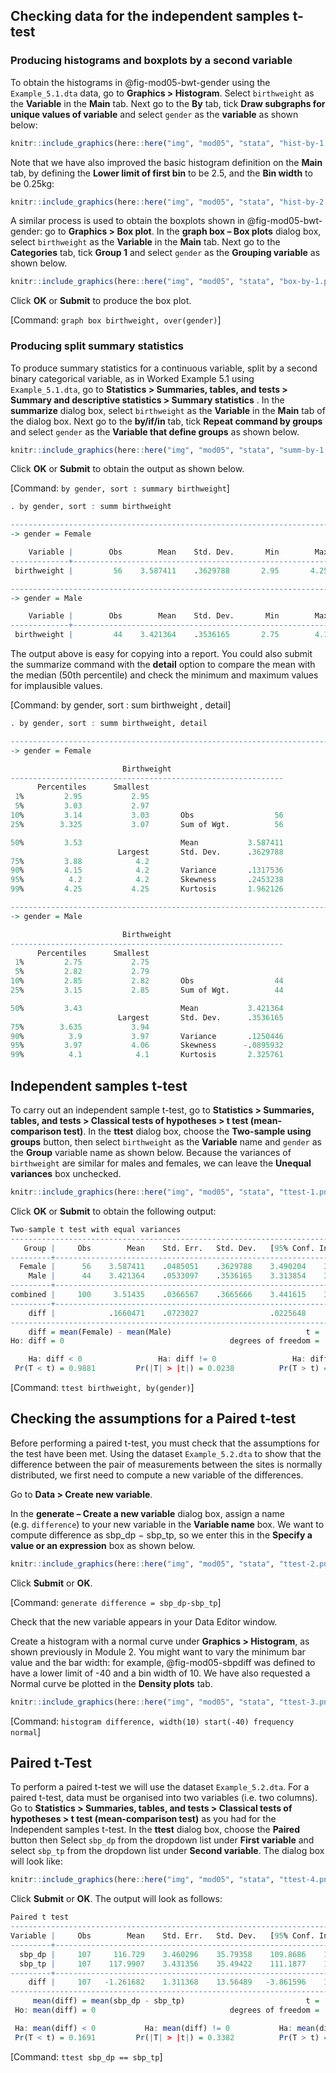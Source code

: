 ## Checking data for the independent samples t-test

### Producing histograms and boxplots by a second variable

To obtain the histograms in @fig-mod05-bwt-gender using the `Example_5.1.dta` data, go to **Graphics > Histogram**. Select `birthweight` as the **Variable** in the **Main** tab. Next go to the **By** tab, tick **Draw subgraphs for unique values of variable** and select `gender` as the **variable** as shown below:

```r
knitr::include_graphics(here::here("img", "mod05", "stata", "hist-by-1.png"))
```

Note that we have also improved the basic histogram definition on the **Main** tab, by defining the **Lower limit of first bin** to be 2.5, and the **Bin width** to be 0.25kg:

```r
knitr::include_graphics(here::here("img", "mod05", "stata", "hist-by-2.png"))
```

A similar process is used to obtain the boxplots shown in @fig-mod05-bwt-gender: go to **Graphics > Box plot**. In the **graph box – Box plots** dialog box, select `birthweight` as the **Variable** in the **Main** tab. Next go to the **Categories** tab, tick **Group 1** and select `gender` as the **Grouping variable** as shown below.
 
```r
knitr::include_graphics(here::here("img", "mod05", "stata", "box-by-1.png"))
```

Click **OK** or **Submit** to produce the box plot. 

[Command: `graph box birthweight, over(gender)`]

### Producing split summary statistics

To produce summary statistics for a continuous variable, split by a second binary categorical variable, as in Worked Example 5.1 using `Example_5.1.dta`, go to **Statistics > Summaries, tables, and tests > Summary and descriptive statistics > Summary statistics** . In the **summarize** dialog box, select `birthweight` as the **Variable** in the **Main** tab of the dialog box. Next go to the **by/if/in** tab, tick **Repeat command by groups** and select `gender` as the **Variable that define groups** as shown below.
 
```r
knitr::include_graphics(here::here("img", "mod05", "stata", "summ-by-1.png"))
```

Click **OK** or **Submit** to obtain the output as shown below. 

[Command: `by gender, sort : summary birthweight`]

```r
. by gender, sort : summ birthweight

--------------------------------------------------------------------------------
-> gender = Female

    Variable |        Obs        Mean    Std. Dev.       Min        Max
-------------+---------------------------------------------------------
 birthweight |         56    3.587411    .3629788       2.95       4.25

--------------------------------------------------------------------------------
-> gender = Male

    Variable |        Obs        Mean    Std. Dev.       Min        Max
-------------+---------------------------------------------------------
 birthweight |         44    3.421364    .3536165       2.75        4.1
```

The output above is easy for copying into a report. You could also submit the summarize command with the **detail** option to compare the mean with the median (50th percentile) and check the minimum and maximum values for implausible values.

[Command: by gender, sort : sum birthweight , detail]

```r
. by gender, sort : summ birthweight, detail

--------------------------------------------------------------------------------
-> gender = Female

                         Birthweight
-------------------------------------------------------------
      Percentiles      Smallest
 1%         2.95           2.95
 5%         3.03           2.97
10%         3.14           3.03       Obs                  56
25%        3.325           3.07       Sum of Wgt.          56

50%         3.53                      Mean           3.587411
                        Largest       Std. Dev.      .3629788
75%         3.88            4.2
90%         4.15            4.2       Variance       .1317536
95%          4.2            4.2       Skewness       .2453238
99%         4.25           4.25       Kurtosis       1.962126

--------------------------------------------------------------------------------
-> gender = Male

                         Birthweight
-------------------------------------------------------------
      Percentiles      Smallest
 1%         2.75           2.75
 5%         2.82           2.79
10%         2.85           2.82       Obs                  44
25%         3.15           2.85       Sum of Wgt.          44

50%         3.43                      Mean           3.421364
                        Largest       Std. Dev.      .3536165
75%        3.635           3.94
90%          3.9           3.97       Variance       .1250446
95%         3.97           4.06       Skewness      -.0895932
99%          4.1            4.1       Kurtosis       2.325761
```

## Independent samples t-test

To carry out an independent sample t-test, go to **Statistics > Summaries, tables, and tests > Classical tests of hypotheses > t test (mean-comparison test)**. In the **ttest** dialog box, choose the **Two-sample using groups** button, then select `birthweight` as the **Variable** name and `gender` as the **Group** variable name as shown below. Because the variances of `birthweight` are similar for males and females, we can leave the **Unequal variances** box unchecked.

```r
knitr::include_graphics(here::here("img", "mod05", "stata", "ttest-1.png"))
```

Click **OK** or **Submit** to obtain the following output:

```r
Two-sample t test with equal variances
------------------------------------------------------------------------------
   Group |     Obs        Mean    Std. Err.   Std. Dev.   [95% Conf. Interval]
---------+--------------------------------------------------------------------
  Female |      56    3.587411    .0485051    .3629788    3.490204    3.684617
    Male |      44    3.421364    .0533097    .3536165    3.313854    3.528873
---------+--------------------------------------------------------------------
combined |     100     3.51435    .0366567    .3665666    3.441615    3.587085
---------+--------------------------------------------------------------------
    diff |            .1660471    .0723027                .0225648    .3095293
------------------------------------------------------------------------------
    diff = mean(Female) - mean(Male)                              t =   2.2966
Ho: diff = 0                                     degrees of freedom =       98

    Ha: diff < 0                 Ha: diff != 0                 Ha: diff > 0
 Pr(T < t) = 0.9881         Pr(|T| > |t|) = 0.0238          Pr(T > t) = 0.0119
```

[Command: `ttest birthweight, by(gender)`]

## Checking the assumptions for a Paired t-test

Before performing a paired t-test, you must check that the assumptions for the test have been met. Using the dataset `Example_5.2.dta` to show that the difference between the pair of measurements between the sites is normally distributed, we first need to compute a new variable of the differences.

Go to **Data > Create new variable**.

In the **generate – Create a new variable** dialog box, assign a name (e.g. `difference`) to your new variable in the **Variable name** box. We want to compute difference as sbp_dp − sbp_tp, so we enter this in the **Specify a value or an expression** box as shown below.

```r
knitr::include_graphics(here::here("img", "mod05", "stata", "ttest-2.png"))
```

Click **Submit** or **OK**.

[Command: `generate difference = sbp_dp-sbp_tp`] 

Check that the new variable appears in your Data Editor window. 

Create a histogram with a normal curve under **Graphics > Histogram**, as shown previously in Module 2. You might want to vary the minimum bar value and the bar width: for example, @fig-mod05-sbpdiff was defined to have a lower limit of -40 and a bin width of 10. We have also requested a Normal curve be plotted in the **Density plots** tab.

```r
knitr::include_graphics(here::here("img", "mod05", "stata", "ttest-3.png"))
```

[Command: `histogram difference, width(10) start(-40) frequency normal`]
 
## Paired t-Test

To perform a paired t-test we will use the dataset `Example_5.2.dta`. For a paired t-test, data must be organised into two variables (i.e. two columns). Go to **Statistics > Summaries, tables, and tests > Classical tests of hypotheses > t test (mean-comparison test)** as you had for the Independent samples t-test. In the **ttest** dialog box, choose the **Paired** button then Select `sbp_dp` from the dropdown list under **First variable** and select `sbp_tp` from the dropdown list under **Second variable**. The dialog box will look like: 

```r
knitr::include_graphics(here::here("img", "mod05", "stata", "ttest-4.png"))
```

Click **Submit** or **OK**. The output will look as follows:

```r
Paired t test
------------------------------------------------------------------------------
Variable |     Obs        Mean    Std. Err.   Std. Dev.   [95% Conf. Interval]
---------+--------------------------------------------------------------------
  sbp_dp |     107     116.729    3.460296    35.79358    109.8686    123.5893
  sbp_tp |     107    117.9907    3.431356    35.49422    111.1877    124.7937
---------+--------------------------------------------------------------------
    diff |     107   -1.261682    1.311368    13.56489   -3.861596    1.338232
------------------------------------------------------------------------------
     mean(diff) = mean(sbp_dp - sbp_tp)                           t =  -0.9621
 Ho: mean(diff) = 0                              degrees of freedom =      106

 Ha: mean(diff) < 0           Ha: mean(diff) != 0           Ha: mean(diff) > 0
 Pr(T < t) = 0.1691         Pr(|T| > |t|) = 0.3382          Pr(T > t) = 0.8309
```


[Command: `ttest sbp_dp == sbp_tp`]
